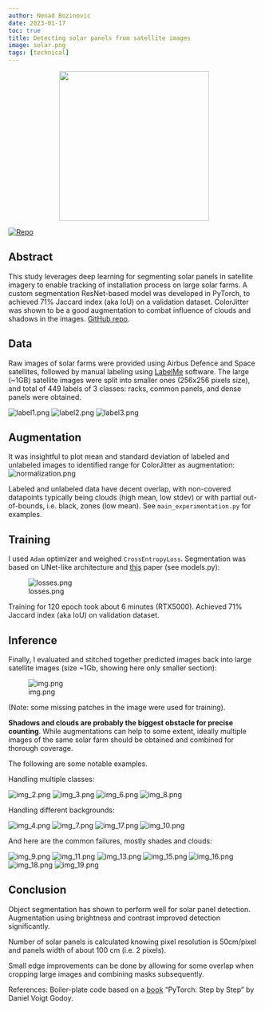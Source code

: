 ```yaml
---
author: Nenad Bozinovic
date: 2023-01-17
toc: true
title: Detecting solar panels from satellite images 
image: solar.png
tags: [technical]
---
```


<center>
    <figure>
    <img width="300" src="midjourney_solar_panels_in_the_desert.png"/>
    </figure>
</center>

<p align="left">
  <a href="https://github.com/nesaboz/solar/">
    <img src="https://badgen.net/badge/icon/GitHub?icon=github&label" alt="Repo">
  </a>
</p>

## Abstract


This study leverages deep learning for segmenting solar panels in satellite imagery to enable tracking of installation process on large solar farms. A custom segmentation ResNet-based model was developed in PyTorch, to achieved 71% Jaccard index (aka IoU) on a validation dataset. ColorJitter was shown to be a good augmentation to combat influence of clouds and shadows in the images. [GitHub repo](https://github.com/nesaboz/solar).


## Data 

Raw images of solar farms were provided using Airbus Defence and Space satellites, followed by manual labeling using [LabelMe](https://github.com/wkentaro/labelme) software.
The large (~1GB) satellite images were split into smaller ones (256x256 pixels size), and total of 449 labels of 3 classes: racks, common panels, and dense panels were obtained.

![label1.png](assets/label1.png)
![label2.png](assets/label2.png)
![label3.png](assets/label3.png)

## Augmentation

It was insightful to plot mean and standard deviation of labeled and unlabeled images to identified range for 
ColorJitter as augmentation:
![normalization.png](assets/normalization.png)

Labeled and unlabeled data have decent overlap, with non-covered datapoints typically being clouds 
(high mean, low stdev) or with partial out-of-bounds, i.e. black, zones (low mean). 
See `main_experimentation.py` for examples. 

## Training

I used `Adam` optimizer and weighed `CrossEntropyLoss`. Segmentation was based on UNet-like architecture 
and [this](https://arxiv.org/abs/1505.04366) paper (see models.py):

![losses.png](assets/losses.png)

Training for 120 epoch took about 6 minutes (RTX5000). Achieved 71% Jaccard index (aka IoU) on validation dataset.

## Inference

Finally, I evaluated and stitched together predicted images back into large satellite images (size ~1Gb, 
showing here only smaller section):

![img.png](assets/img.png)

(Note: some missing patches in the image were used for training).

**Shadows and clouds are probably the biggest obstacle for precise counting**. While augmentations can help to some extent,
ideally multiple images of the same solar farm should be obtained and combined for thorough coverage.

The following are some notable examples.

Handling multiple classes: 

![img_2.png](assets/img_2.png) 
![img_3.png](assets/img_3.png)
![img_6.png](assets/img_6.png)
![img_8.png](assets/img_8.png) 

Handling different backgrounds:

![img_4.png](assets/img_4.png) 
![img_7.png](assets/img_7.png)
![img_17.png](assets/img_17.png)
![img_10.png](assets/img_10.png) 
 

And here are the common failures, mostly shades and clouds:

![img_9.png](assets/img_9.png) 
![img_11.png](assets/img_11.png)
![img_13.png](assets/img_13.png)
![img_15.png](assets/img_15.png) 
![img_16.png](assets/img_16.png)
![img_18.png](assets/img_18.png)
![img_19.png](assets/img_19.png)

## Conclusion

Object segmentation has shown to perform well for solar panel detection. Augmentation using brightness and contrast
improved detection significantly.

Number of solar panels is calculated knowing pixel resolution is 50cm/pixel and panels width of about 100 cm (i.e. 2 pixels).

Small edge improvements can be done by allowing for some overlap when cropping large images and combining masks subsequently.

References:
Boiler-plate code based on a [book]((https://pytorchstepbystep.com/)) "PyTorch: Step by Step " by Daniel Voigt Godoy.